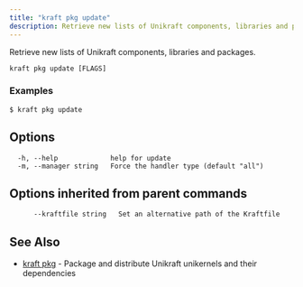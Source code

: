 ```yaml
---
title: "kraft pkg update"
description: Retrieve new lists of Unikraft components, libraries and packages
---
```


Retrieve new lists of Unikraft components, libraries and packages.

```
kraft pkg update [FLAGS]
```

### Examples

```
$ kraft pkg update

```

## Options

```
  -h, --help             help for update
  -m, --manager string   Force the handler type (default "all")
```

## Options inherited from parent commands

```
      --kraftfile string   Set an alternative path of the Kraftfile
```

## See Also

* [kraft pkg](kraft_pkg.md)	 - Package and distribute Unikraft unikernels and their dependencies

